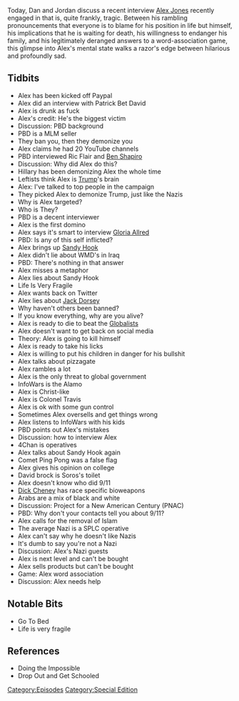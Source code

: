 {{DEFAULTSORT:
    #_EPISODE_0209:Drunk Hotel Interview
}}{{Episode
    | title           = Drunk Hotel Interview
    | caption         = Listen to this episode on [https://knowledgefight.libsyn.com/knowledge-fight-drunk-hotel-interview Libsyn] [https://open.spotify.com/episode/2inZUsX3fweOtgeZsHhd0O Spotify], Read the [[Transcript/209: Drunk Hotel Interview|Unofficial Transcript]]
    | episodeNumber   = 209
    | length          = 03:02:07
    | airDate         = September 24, 2018
    | episodeType     = [[:Category:Special Edition|Special Edition]]
    | appearance      = [[Patrick Bet David]], [[Ric Flair]], [[Ben Shapiro]], [[Hillary Clinton]], [[Gloria Allred]], [[Jack Dorsey]], [[Colonel Travis]], [[David Brock]], [[George Soros]]
    | oocDrop         = You could say I'm the head of the Illuminati
    | previousEpisode = [[208: March 6-8, 2009]]
    | nextEpisode     = [[210: March 9, 2009]]
}}

{{Stub}}

Today, Dan and Jordan discuss a recent interview [[Alex Jones]] recently engaged in that is, quite frankly, tragic. Between his rambling pronouncements that everyone is to blame for his position in life but himself, his implications that he is waiting for death, his willingness to endanger his family, and his legitimately deranged answers to a word-association game, this glimpse into Alex's mental state walks a razor's edge between hilarious and profoundly sad.

==Tidbits==

*Alex has been kicked off Paypal
*Alex did an interview with Patrick Bet David
*Alex is drunk as fuck
*Alex's credit: He's the biggest victim
*Discussion: PBD background
*PBD is a MLM seller
*They ban you, then they demonize you
*Alex claims he had 20 YouTube channels
*PBD interviewed Ric Flair and [[Ben Shapiro]]
*Discussion: Why did Alex do this?
*Hillary has been demonizing Alex the whole time
*Leftists think Alex is [[Donald Trump|Trump]]'s brain
*Alex: I've talked to top people in the campaign
*They picked Alex to demonize Trump, just like the Nazis
*Why is Alex targeted?
*Who is They?
*PBD is a decent interviewer
*Alex is the first domino
*Alex says it's smart to interview [[Gloria Allred]]
*PBD: Is any of this self inflicted?
*Alex brings up [[The Sandy Hook Elementary Massacre|Sandy Hook]]
*Alex didn't lie about WMD's in Iraq
*PBD: There's nothing in that answer
*Alex misses a metaphor
*Alex lies about Sandy Hook
*Life Is Very Fragile
*Alex wants back on Twitter
*Alex lies about [[Jack Dorsey]]
*Why haven't others been banned?
*If you know everything, why are you alive?
*Alex is ready to die to beat the [[Globalists]]
*Alex doesn't want to get back on social media
*Theory: Alex is going to kill himself
*Alex is ready to take his licks
*Alex is willing to put his children in danger for his bullshit
*Alex talks about pizzagate
*Alex rambles a lot
*Alex is the only threat to global government
*InfoWars is the Alamo
*Alex is Christ-like
*Alex is Colonel Travis
*Alex is ok with some gun control
*Sometimes Alex oversells and get things wrong
*Alex listens to InfoWars with his kids
*PBD points out Alex's mistakes
*Discussion: how to interview Alex
*4Chan is operatives
*Alex talks about Sandy Hook again
*Comet Ping Pong was a false flag
*Alex gives his opinion on college
*David brock is Soros's toilet
*Alex doesn't know who did 9/11
*[[Dick Cheney]] has race specific bioweapons
*Arabs are a mix of black and white
*Discussion: Project for a New American Century (PNAC)
*PBD: Why don't your contacts tell you about 9/11?
*Alex calls for the removal of Islam
*The average Nazi is a SPLC operative
*Alex can't say why he doesn't like Nazis
*It's dumb to say you're not a Nazi
*Discussion: Alex's Nazi guests
*Alex is next level and can't be bought
*Alex sells products but can't be bought
*Game: Alex word association
*Discussion: Alex needs help

==Notable Bits==

*Go To Bed
*Life is very fragile

==References==

*Doing the Impossible
*Drop Out and Get Schooled

[[Category:Episodes]]
[[Category:Special Edition]]
